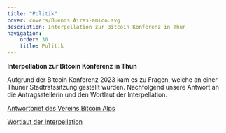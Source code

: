 ```yaml
---
title: "Politik"
cover: covers/Buenos Aires-amico.svg
description: Interpellation zur Bitcoin Konferenz in Thun
navigation:
    order: 30
    title: Politik
---
```


**Interpellation zur Bitcoin Konferenz in Thun**

Aufgrund der Bitcoin Konferenz 2023 kam es zu Fragen, welche an einer Thuner Stadtratssitzung gestellt wurden.
Nachfolgend unsere Antwort an die Antragsstellerin und den Wortlaut der Interpellation.

[Antwortbrief des Vereins Bitcoin Alps](/docs/Antwort_Interpellation.pdf)

[Wortlaut der Interpellation](/docs/Interpellation_Wortlaut.pdf)